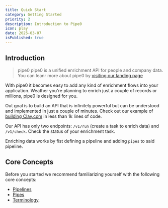 ```yaml
---
title: Quick Start
category: Getting Started
priority: 2
description: Introduction to Pipe0
icon: play
date: 2025-03-07
isPublished: true
---
```


## Introduction

> pipe0 pipe0 is a unified enrichment API for people and company data. You can leanr more about pipe0 by [visiting our landing page](/)

With pipe0 it becomes easy to add any kind of enrichment flows into your application. Weather you're planning to enrich just a couple of records 
or millions, pipe0 is designed for you.

Out goal is to build an API that is infinitely powerful but can be understood and implemented in just a couple of minutes. Check out our example of [building Clay.com](https://google.com) in less than 1k lines of code.

Our API has only two endpoints: `/v1/run` (create a task to enrich data) and `/v1/check`. Check the status of your enrichment task.

Enriching data works by fist defining a pipeline and adding `pipes` to said pipeline.

## Core Concepts

Before you started we recommend familiarizing yourself with the following core concepts: 

- [Pipelines](/docs/pipelines)
- [Pipes](/docs/pipe-catalog)
- [Terminology](/docs/terminology).

